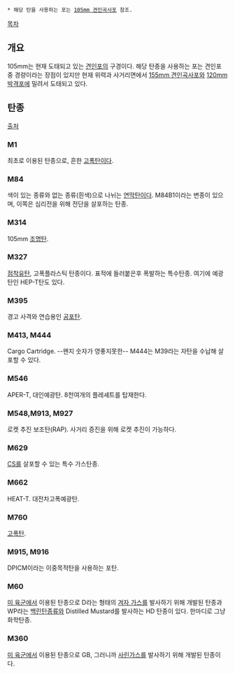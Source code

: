 * 해당 탄을 사용하는 포는 [[105mm 견인곡사포]] 참조.

[[목차]]

== 개요 ==
105mm는 현재 도태되고 있는 [[견인포]]의 구경이다. 해당 탄종을 사용하는 포는 견인포 중 경량이라는 장점이 있지만 현재 위력과 사거리면에서 [[155mm 견인곡사포]]와 [[120mm 박격포]]에 밀려서 도태되고 있다.

== 탄종 ==
[http://www.globalsecurity.org/military/systems/munitions/105.htm 출처]
=== M1 ===
최초로 이용된 탄종으로, 흔한 [[고폭탄]]이다.

=== M84 ===
색이 있는 종류와 없는 종류(흰색)으로 나뉘는 [[연막탄]]이다. M84B1이라는 변종이 있으며, 이쪽은 심리전을 위해 전단을 살포하는 탄종.

=== M314 ===
105mm [[조명탄]].

=== M327 ===
[[점착유탄]], 고폭플라스틱 탄종이다. 표적에 들러붙은후 폭발하는 특수탄종. 여기에 예광탄인 HEP-T탄도 있다.

=== M395 ===
경고 사격와 연습용인 [[공포탄]].

=== M413, M444 ===
Cargo Cartridge. --왠지 숫자가 영좋지못한-- M444는 M39라는 자탄을 수납해 살포할 수 있다.

=== M546 ===
APER-T, 대인예광탄. 8천여개의 플레셰트를 탑재한다.

=== M548,M913, M927 ===
로켓 추진 보조탄(RAP). 사거리 증진을 위해 로켓 추진이 가능하다.

=== M629 ===
[[CS]]를 살포할 수 있는 특수 가스탄종.

=== M662 ===
HEAT-T. 대전차고폭예광탄.

=== M760 ===
[[고폭탄]].

=== M915, M916 ===
DPICM이라는 이중목적탄을 사용하는 포탄.

=== M60 ===
[[미 육군]]에서 이용된 탄종으로 D라는 형태의 [[겨자 가스]]를 발사하기 위해 개발된 탄종과 WP라는 [[백린탄]]종류와 Distilled Mustard를 발사하는 HD 탄종이 있다. 한마디로 그냥 화학탄종.

=== M360 ===
[[미 육군]]에서 이용된 탄종으로 GB, 그러니까 [[사린]]가스를 발사하기 위해 개발된 탄종이다.
